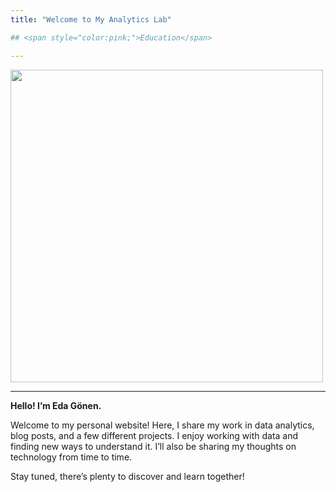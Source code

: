 ```yaml
---
title: "Welcome to My Analytics Lab"

## <span style="color:pink;">Education</span>

---
```


![](assets/images/welcometotheclub.gif){fig-align="center"width=500px}

---

**Hello! I'm Eda Gönen.**

Welcome to my personal website! Here, I share my work in data analytics, blog posts, and a few different projects. I enjoy working with data and finding new ways to understand it. I’ll also be sharing my thoughts on technology from time to time.

Stay tuned, there’s plenty to discover and learn together!
